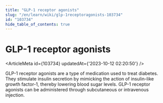 ```yaml
---
title: "GLP-1 receptor agonists"
slug: "/en/learn/wiki/glp-1receptoragonists-103734"
id: "103734"
hide_table_of_contents: true
---
```



# GLP-1 receptor agonists

<ArticleMeta id={103734} updatedAt={'2023-10-12 02:20:50'} />
<div className='border-solid border-b border-t-0 my-4 border-[var(--ifm-color-gray-300)]' />

GLP-1 receptor agonists are a type of medication used to treat diabetes. They stimulate insulin secretion by mimicking the action of insulin-like growth factor-1, thereby lowering blood sugar levels. GLP-1 receptor agonists can be administered through subcutaneous or intravenous injection.
